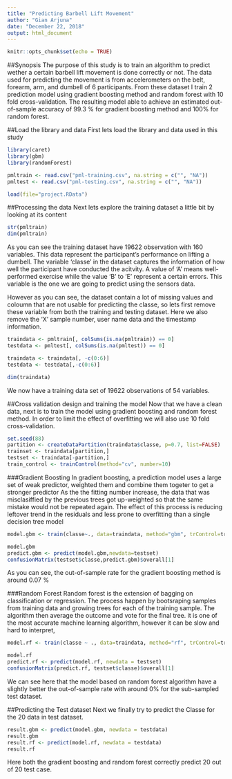 ---
title: "Predicting Barbell Lift Movement"
author: "Gian Arjuna"
date: "December 22, 2018"
output: html_document
---

```{r setup, include=FALSE}
knitr::opts_chunk$set(echo = TRUE)
```

##Synopsis
The purpose of this study is to train an algorithm to predict wether a certain barbell lift movement is done correctly or not. The data used for predicting the movement is from accelerometers on the belt, forearm, arm, and dumbell of 6 participants. From these dataset I train 2 prediction model using gradient boosting method and random forest with 10 fold cross-validation. The resulting model able to achieve an estimated out-of-sample accuracy of 99.3 % for gradient boosting method and 100% for random forest.

##Load the library and data
First lets load the library and data used in this study
```{r, results = 'hide'}
library(caret)
library(gbm)
library(randomForest)

pmltrain <- read.csv("pml-training.csv", na.string = c("", "NA"))       
pmltest <- read.csv("pml-testing.csv", na.string = c("", "NA"))
```
```{r, echo=FALSE,results='hide'}
load(file="project.RData")
```

##Processing the data
Next lets explore the training dataset a little bit by looking at its content
```{r}
str(pmltrain)
dim(pmltrain)
```
As you can see the training dataset have 19622 observation with 160 variables. This data represent the participant's performance on lifting a dumbell. The variable 'classe' in the dataset captures the information of how well the participant have conducted the acitvity. A value of 'A' means well-performed exercise while the value 'B' to 'E' represent a certain errors. This variable is the one we are going to predict using the sensors data. 

  However as you can see, the dataset contain a lot of missing values and coloumn that are not usable for predicting the classe, so lets first remove these variable from both the training and testing dataset. Here we also remove the 'X' sample number, user name data and the timestamp information.
```{r} 
traindata <- pmltrain[, colSums(is.na(pmltrain)) == 0]
testdata <- pmltest[, colSums(is.na(pmltest)) == 0]

traindata <- traindata[, -c(0:6)]
testdata <- testdata[,-c(0:6)]

dim(traindata)
```
We now have a training data set of 19622 observations of 54 variables.

##Cross validation design and training the model
Now that we have a clean data, next is to train the model using gradient boosting and random forest method. In order to limit the effect of overfitting we will also use 10 fold cross-validation. 

```{r}
set.seed(88)
partition <- createDataPartition(traindata$classe, p=0.7, list=FALSE)
trainset <- traindata[partition,]
testset <- traindata[-partition,]
train_control <- trainControl(method="cv", number=10)
```

###Gradient Boosting
In gradient boosting, a prediction model uses a large set of weak predictor, weighted them and combine them togeter to get a stronger predictor As the the fitting number increase, the data that was misclasiffied by the previous trees got up-weighted so that the same mistake would not be repeated again. The effect of this process is reducing leftover trend in the residuals and less prone to overfitting than a single decision tree model

```{r, eval = FALSE}
model.gbm <- train(classe~., data=traindata, method="gbm", trControl=train_control, verbose=FALSE)
```
```{r}
model.gbm
predict.gbm <- predict(model.gbm,newdata=testset)
confusionMatrix(testset$classe,predict.gbm)$overall[1]
```
As you can see, the out-of-sample rate for the gradient boosting method is around 0.07 %

###Random Forest
Random forest is the extension of bagging on classification or regression. The process happen by bootsraping samples from training data and growing trees for each of the training sample. The algorithm then average the outcome and vote for the final tree. it is one of the most accurate machine learning algorithm, however it can be slow and hard to interpret,
```{r, eval = FALSE}
model.rf <- train(classe ~ ., data=traindata, method="rf", trControl=train_control, importance = TRUE)
```
```{r}
model.rf
predict.rf <- predict(model.rf, newdata = testset)
confusionMatrix(predict.rf, testset$classe)$overall[1]
```
We can see here that the model based on random forest algorithm have a slightly better the out-of-sample rate with around 0% for the sub-sampled test dataset.

##Predicting the Test dataset
Next we finally try to predict the Classe for the 20 data in test dataset. 
```{r}
result.gbm <- predict(model.gbm, newdata = testdata)
result.gbm
result.rf <- predict(model.rf, newdata = testdata)
result.rf
```
Here both the gradient boosting and random forest correctly predict 20 out of 20 test case.